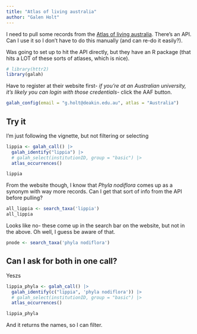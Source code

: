 ```yaml
---
title: "Atlas of living australia"
author: "Galen Holt"
---
```


I need to pull some records from the [Atlas of living australia](https://www.ala.org.au/). There's an API. Can I use it so I don't have to do this manually (and can re-do it easily?).

Was going to set up to hit the API directly, but they have an R package (that hits a LOT of these sorts of atlases, which is nice).

```r
# library(httr2)
library(galah)
```

Have to register at their website first- *if you're at an Australian university, it's likely you can login with those credentials*- click the AAF button.

```r
galah_config(email = "g.holt@deakin.edu.au", atlas = "Australia")

```

## Try it

I'm just following the vignette, but not filtering or selecting

```r
lippia <- galah_call() |>
  galah_identify("lippia") |>
  # galah_select(institutionID, group = "basic") |>
  atlas_occurrences()

lippia
```

From the website though, I know that *Phyla nodiflora* comes up as a synonym with way more records. Can I get that sort of info from the API before pulling?

```r
all_lippia <- search_taxa('lippia')
all_lippia
```

Looks like no- these come up in the search bar on the website, but not in the above. Oh well, I guess be aware of that.

```r
pnode <- search_taxa('phyla nodiflora')
```

## Can I ask for both in one call?

Yeszs

```r
lippia_phyla <- galah_call() |>
  galah_identify(c("lippia", 'phyla nodiflora')) |>
  # galah_select(institutionID, group = "basic") |>
  atlas_occurrences()

lippia_phyla
```

And it returns the names, so I can filter.
